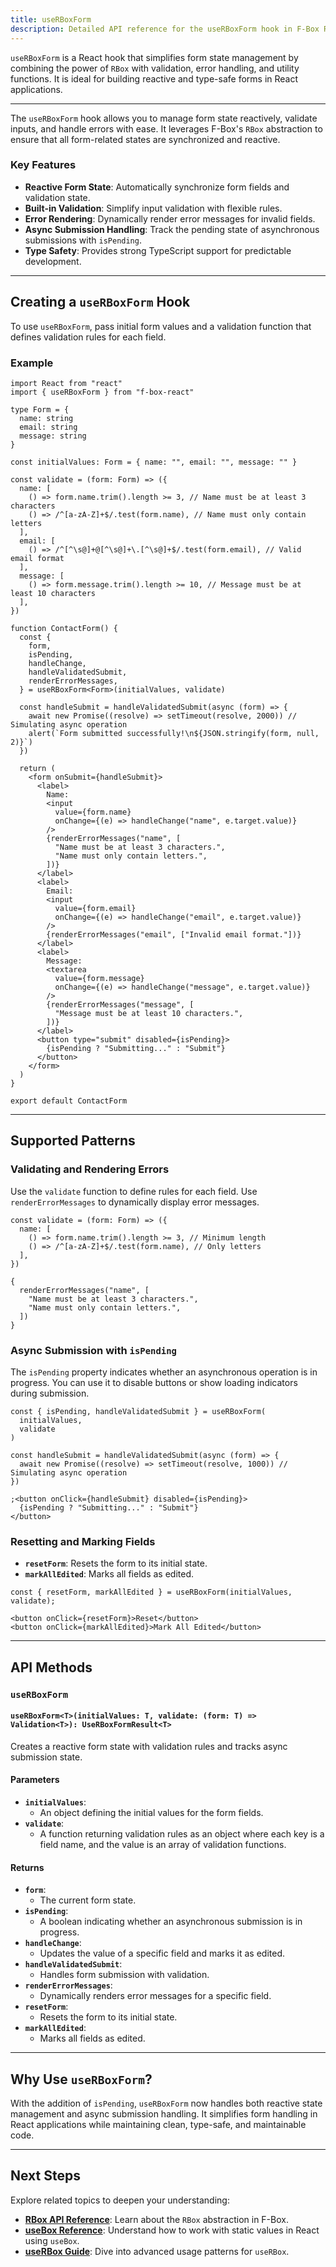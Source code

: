```yaml
---
title: useRBoxForm
description: Detailed API reference for the useRBoxForm hook in F-Box React.
---
```


`useRBoxForm` is a React hook that simplifies form state management by combining the power of `RBox` with validation, error handling, and utility functions. It is ideal for building reactive and type-safe forms in React applications.

---

The `useRBoxForm` hook allows you to manage form state reactively, validate inputs, and handle errors with ease. It leverages F-Box's `RBox` abstraction to ensure that all form-related states are synchronized and reactive.

### Key Features

- **Reactive Form State**: Automatically synchronize form fields and validation state.
- **Built-in Validation**: Simplify input validation with flexible rules.
- **Error Rendering**: Dynamically render error messages for invalid fields.
- **Async Submission Handling**: Track the pending state of asynchronous submissions with `isPending`.
- **Type Safety**: Provides strong TypeScript support for predictable development.

---

## Creating a `useRBoxForm` Hook

To use `useRBoxForm`, pass initial form values and a validation function that defines validation rules for each field.

### Example

```tsx
import React from "react"
import { useRBoxForm } from "f-box-react"

type Form = {
  name: string
  email: string
  message: string
}

const initialValues: Form = { name: "", email: "", message: "" }

const validate = (form: Form) => ({
  name: [
    () => form.name.trim().length >= 3, // Name must be at least 3 characters
    () => /^[a-zA-Z]+$/.test(form.name), // Name must only contain letters
  ],
  email: [
    () => /^[^\s@]+@[^\s@]+\.[^\s@]+$/.test(form.email), // Valid email format
  ],
  message: [
    () => form.message.trim().length >= 10, // Message must be at least 10 characters
  ],
})

function ContactForm() {
  const {
    form,
    isPending,
    handleChange,
    handleValidatedSubmit,
    renderErrorMessages,
  } = useRBoxForm<Form>(initialValues, validate)

  const handleSubmit = handleValidatedSubmit(async (form) => {
    await new Promise((resolve) => setTimeout(resolve, 2000)) // Simulating async operation
    alert(`Form submitted successfully!\n${JSON.stringify(form, null, 2)}`)
  })

  return (
    <form onSubmit={handleSubmit}>
      <label>
        Name:
        <input
          value={form.name}
          onChange={(e) => handleChange("name", e.target.value)}
        />
        {renderErrorMessages("name", [
          "Name must be at least 3 characters.",
          "Name must only contain letters.",
        ])}
      </label>
      <label>
        Email:
        <input
          value={form.email}
          onChange={(e) => handleChange("email", e.target.value)}
        />
        {renderErrorMessages("email", ["Invalid email format."])}
      </label>
      <label>
        Message:
        <textarea
          value={form.message}
          onChange={(e) => handleChange("message", e.target.value)}
        />
        {renderErrorMessages("message", [
          "Message must be at least 10 characters.",
        ])}
      </label>
      <button type="submit" disabled={isPending}>
        {isPending ? "Submitting..." : "Submit"}
      </button>
    </form>
  )
}

export default ContactForm
```

---

## Supported Patterns

### Validating and Rendering Errors

Use the `validate` function to define rules for each field. Use `renderErrorMessages` to dynamically display error messages.

```tsx
const validate = (form: Form) => ({
  name: [
    () => form.name.trim().length >= 3, // Minimum length
    () => /^[a-zA-Z]+$/.test(form.name), // Only letters
  ],
})

{
  renderErrorMessages("name", [
    "Name must be at least 3 characters.",
    "Name must only contain letters.",
  ])
}
```

### Async Submission with `isPending`

The `isPending` property indicates whether an asynchronous operation is in progress. You can use it to disable buttons or show loading indicators during submission.

```tsx
const { isPending, handleValidatedSubmit } = useRBoxForm(
  initialValues,
  validate
)

const handleSubmit = handleValidatedSubmit(async (form) => {
  await new Promise((resolve) => setTimeout(resolve, 1000)) // Simulating async operation
})

;<button onClick={handleSubmit} disabled={isPending}>
  {isPending ? "Submitting..." : "Submit"}
</button>
```

### Resetting and Marking Fields

- **`resetForm`**: Resets the form to its initial state.
- **`markAllEdited`**: Marks all fields as edited.

```tsx
const { resetForm, markAllEdited } = useRBoxForm(initialValues, validate);

<button onClick={resetForm}>Reset</button>
<button onClick={markAllEdited}>Mark All Edited</button>
```

---

## API Methods

### `useRBoxForm`

#### `useRBoxForm<T>(initialValues: T, validate: (form: T) => Validation<T>): UseRBoxFormResult<T>`

Creates a reactive form state with validation rules and tracks async submission state.

#### Parameters

- **`initialValues`**:
  - An object defining the initial values for the form fields.
- **`validate`**:
  - A function returning validation rules as an object where each key is a field name, and the value is an array of validation functions.

#### Returns

- **`form`**:
  - The current form state.
- **`isPending`**:
  - A boolean indicating whether an asynchronous submission is in progress.
- **`handleChange`**:
  - Updates the value of a specific field and marks it as edited.
- **`handleValidatedSubmit`**:
  - Handles form submission with validation.
- **`renderErrorMessages`**:
  - Dynamically renders error messages for a specific field.
- **`resetForm`**:
  - Resets the form to its initial state.
- **`markAllEdited`**:
  - Marks all fields as edited.

---

## Why Use `useRBoxForm`?

With the addition of `isPending`, `useRBoxForm` now handles both reactive state management and async submission handling. It simplifies form handling in React applications while maintaining clean, type-safe, and maintainable code.

---

## Next Steps

Explore related topics to deepen your understanding:

- **[RBox API Reference](/f-box-core/reference/rbox)**: Learn about the `RBox` abstraction in F-Box.
- **[useBox Reference](/f-box-react/reference/use-box)**: Understand how to work with static values in React using `useBox`.
- **[useRBox Guide](/f-box-react/guides/use-rbox)**: Dive into advanced usage patterns for `useRBox`.
